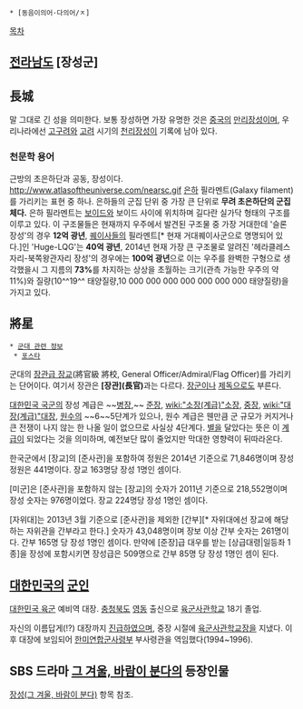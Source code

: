  * [동음이의어·다의어/ㅈ]

[[목차]]
== [[전라남도]] [장성군] ==

== 長城 ==
말 그대로 긴 성을 의미한다. 보통 장성하면 가장 유명한 것은 [[중국]]의 [[만리장성]]이며, 우리나라에선 [[고구려]]와 [[고려]] 시기의 [[천리장성]]이 기록에 남아 있다.

=== 천문학 용어 ===
근방의 초은하단과 공동, 장성이다.
http://www.atlasoftheuniverse.com/nearsc.gif
[[은하]] 필라멘트(Galaxy filament)를 가리키는 표현 중 하나. 은하들의 군집 단위 중 가장 큰 단위로 '''무려 초은하단의 군집체다.''' 은하 필라멘트는 [[보이드]]와 보이드 사이에 위치하며 길다란 실가닥 형태의 구조를 이루고 있다. 이 구조물들은 현재까지 우주에서 발견된 구조물 중 가장 거대한데 '슬론 장성'의 경우 '''12억 광년''', [[퀘이사]]들의 필라멘트[* 현재 거대퀘이사군으로 명명되어 있다.]인 'Huge-LQG'는 '''40억 광년''', 2014년 현재 가장 큰 구조물로 알려진 '헤라클레스자리-북쪽왕관자리 장성'의 경우에는 '''100억 광년'''으로 이는 우주를 완벽한 구형으로 생각했을시 그 지름의 '''73%'''를 차지하는 상상을 초월하는 크기(관측 가능한 우주의 약 11%)와 질량(10^^19^^ 태양질량,10 000 000 000 000 000 000 000 태양질량)을 가지고 있다.
== 將星 ==
 * [[군대 관련 정보]]
  * [[포스타]]
군대의 [[장관급 장교]](將官級 將校, General Officer/Admiral/Flag Officer)를 가리키는 단어이다. 여기서 장관은 '''[장관](長官)'''과는 다르다. [[장군]]이나 [[제독]]으로도 부른다.

[[대한민국 국군]]의 장성 계급은 ~~[[병장]],~~ [[준장]], [[wiki:"소장(계급)"소장]], [[중장]], [[wiki:"대장(계급)"대장]], [[원수]]의 ~~6~~5단계가 있으나, 원수 계급은 웬만큼 군 규모가 커지거나 큰 전쟁이 나지 않는 한 나올 일이 없으므로 사실상 4단계다. [[별]]을 달았다는 뜻은 이 [[계급]]이 되었다는 것을 의미하며, 예전보단 많이 줄었지만 막대한 영향력이 뒤따라온다.

한국군에서 [장교]의 [준사관]을 포함하여 정원은 2014년 기준으로 71,846명이며 장성 정원은 441명이다. 장교 163명당 장성 1명인 셈이다.

[미군]은 [준사관]을 포함하지 않는 [장교]의 숫자가 2011년 기준으로 218,552명이며 장성 숫자는 976명이었다. 장교 224명당 장성 1명인 셈이다.

[자위대]는 2013년 3월 기준으로 [준사관]을 제외한 [간부][* 자위대에선 장교에 해당하는 자위관을 간부라고 한다.] 숫자가 43,048명이며 장보 이상 간부 숫자는 261명이다. 간부 165명 당 장성 1명인 셈이다. 만약에 [준장]급 대우를 받는 [상급대령|일등좌 1종]을 장성에 포함시키면 장성급은 509명으로 간부 85명 당 장성 1명인 셈이 된다.

== [[대한민국]]의 [[군인]] ==
[[대한민국 육군]] 예비역 대장. [[충청북도]] [[영동]] 출신으로 [[육군사관학교]] 18기 졸업.

자신의 이름답게(!?) 대장까지 [[진급]]하였으며, 중장 시절에 [[육군사관학교]]장을 지냈다. 이후 대장에 보임되어 [[한미연합군사령부]] 부사령관을 역임했다(1994~1996).

== SBS 드라마 [[그 겨울, 바람이 분다]]의 등장인물 ==
[[장성(그 겨울, 바람이 분다)]] 항목 참조.
